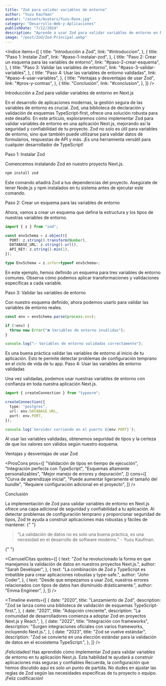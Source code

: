 ```yaml
---
title: "Zod para validar variables de entorno"
author: "Yuzu Kaufman"
avatar: "/assets/Avatars/Yuzu-Roze.jpg"
category: "Desarrollo-Web-y-Aplicaciones"
publishDate: "7/12/2024"
description: "Aprende a usar Zod para validar variables de entorno en Next.js para mejorar la seguridad y la confiabilidad de tu aplicación."
image: "/post/Zod/Zod-Principal.webp"
---
```


<Indice
  items={[
    {
      title: "Introducción a Zod",
      link: "#introduccion",
    },
    {
      title: "Paso 1: Instalar Zod",
      link: "#paso-1-instalar-zod",
    },
    {
      title: "Paso 2: Crear un esquema para las variables de entorno",
      link: "#paso-2-crear-esquema",
    },
    {
      title: "Paso 3: Validar las variables de entorno",
      link: "#paso-3-validar-variables",
    },
    {
      title: "Paso 4: Usar las variables de entorno validadas",
      link: "#paso-4-usar-variables",
    },
    {
      title: "Ventajas y desventajas de usar Zod",
      link: "#pros-y-contras",
    },
    {
      title: "Conclusión",
      link: "#conclusion",
    },
  ]}
/>

<SubTitulo id="introduccion">Introducción a Zod para validar variables de entorno en Next.js</SubTitulo>

<Parrafo>
  En el desarrollo de aplicaciones modernas, la gestión segura de las variables de entorno es crucial. Zod, una biblioteca de
  declaración y validación de esquemas TypeScript-first, ofrece una solución robusta para este desafío. En este artículo,
  exploraremos cómo implementar Zod para validar variables de entorno en una aplicación Next.js, mejorando así la seguridad y
  confiabilidad de tu proyecto.
</Parrafo>

<Alert type="info">
  Zod no solo es útil para variables de entorno, sino que también puede utilizarse para validar datos de formularios, respuestas
  de API y más. ¡Es una herramienta versátil para cualquier desarrollador de TypeScript!
</Alert>

<SubSeccion id="paso-1-instalar-zod">Paso 1: Instalar Zod</SubSeccion>

<Parrafo>Comencemos instalando Zod en nuestro proyecto Next.js.</Parrafo>

```bash
npm install zod
```

<Parrafo>
  Este comando añadirá Zod a tus dependencias del proyecto. Asegúrate de tener Node.js y npm instalados en tu sistema antes de
  ejecutar este comando.
</Parrafo>

<SubSeccion id="paso-2-crear-esquema">Paso 2: Crear un esquema para las variables de entorno</SubSeccion>

<Parrafo> Ahora, vamos a crear un esquema que defina la estructura y los tipos de nuestras variables de entorno. </Parrafo>

```typescript
import { z } from "zod";

const envSchema = z.object({
  PORT: z.string().transform(Number),
  DATABASE_URL: z.string().url(),
  API_KEY: z.string().min(1),
});

type EnvSchema = z.infer<typeof envSchema>;
```

<Parrafo>
  En este ejemplo, hemos definido un esquema para tres variables de entorno comunes. Observa cómo podemos aplicar transformaciones
  y validaciones específicas a cada variable.
</Parrafo>

<SubSeccion id="paso-3-validar-variables">Paso 3: Validar las variables de entorno</SubSeccion>

<Parrafo> Con nuestro esquema definido, ahora podemos usarlo para validar las variables de entorno reales. </Parrafo>

```typescript
const env = envSchema.parse(process.env);

if (!env) {
  throw new Error("❌ Variables de entorno inválidas");
}

console.log("✅ Variables de entorno validadas correctamente");
```

<Alert type="warning">
  Es una buena práctica validar las variables de entorno al inicio de tu aplicación. Esto te permite detectar problemas de
  configuración temprano en el ciclo de vida de tu app.
</Alert>
<SubSeccion id="paso-4-usar-variables">Paso 4: Usar las variables de entorno validadas</SubSeccion>

<Parrafo>Una vez validadas, podemos usar nuestras variables de entorno con confianza en toda nuestra aplicación Next.js.</Parrafo>

```typescript
import { createConnection } from "typeorm";

createConnection({
  type: "postgres",
  url: env.DATABASE_URL,
  port: env.PORT,
});

console.log(`Servidor corriendo en el puerto ${env.PORT}`);
```

<Parrafo>
  Al usar las variables validadas, obtenemos seguridad de tipos y la certeza de que los valores son válidos según nuestro esquema.
</Parrafo>

<SubSeccion id="pros-y-contras">Ventajas y desventajas de usar Zod</SubSeccion>

<ProsCons
  pros={[
    "Validación de tipos en tiempo de ejecución",
    "Integración perfecta con TypeScript",
    "Esquemas altamente personalizables",
    "Mejor manejo de errores y depuración",
  ]}
  cons={[
    "Curva de aprendizaje inicial",
    "Puede aumentar ligeramente el tamaño del bundle",
    "Requiere configuración adicional en el proyecto",
  ]}
/>

<SubSeccion id="conclusion">Conclusión</SubSeccion>

<Parrafo>
  La implementación de Zod para validar variables de entorno en Next.js ofrece una capa adicional de seguridad y confiabilidad a
  tu aplicación. Al detectar problemas de configuración temprano y proporcionar seguridad de tipos, Zod te ayuda a construir
  aplicaciones más robustas y fáciles de mantener.
</Parrafo>{" "}

<BlockQuote>
  "La validación de datos no es solo una buena práctica, es una necesidad en el desarrollo de software moderno." - Yuzu Kaufman.
</BlockQuote>{" "}

<Divider />

<CarruselCitas
  quotes={[
    {
      text: "Zod ha revolucionado la forma en que manejamos la validación de datos en nuestros proyectos Next.js.",
      author: "Sarah Developer",
    },
    {
      text: "La combinación de Zod y TypeScript es imbatible para crear aplicaciones robustas y type-safe.",
      author: "John Coder",
    },
    {
      text: "Desde que empezamos a usar Zod, nuestros errores relacionados con tipos de datos han disminuido drásticamente.",
      author: "Emma Engineer",
    },
  ]}
/>

<Timeline
  events={[
    {
      date: "2020",
      title: "Lanzamiento de Zod",
      description: "Zod se lanza como una biblioteca de validación de esquemas TypeScript-first.",
    },
    {
      date: "2021",
      title: "Adopción creciente",
      description: "La comunidad de desarrolladores comienza a adoptar Zod en proyectos Next.js y React.",
    },
    {
      date: "2022",
      title: "Integración con frameworks",
      description: "Surgen integraciones oficiales con varios frameworks, incluyendo Next.js.",
    },
    {
      date: "2023",
      title: "Zod se vuelve estándar",
      description: "Zod se convierte en una elección estándar para la validación de datos en el ecosistema TypeScript.",
    },
  ]}
/>

<Alert type="success">
  ¡Felicidades! Has aprendido cómo implementar Zod para validar variables de entorno en tu aplicación Next.js. Esta habilidad te
  ayudará a construir aplicaciones más seguras y confiables
</Alert>

<Parrafo>
  Recuerda, la configuración que hemos discutido aquí es solo un punto de partida. No dudes en ajustar las reglas de Zod según las
  necesidades específicas de tu proyecto o equipo. ¡Feliz codificación!
</Parrafo>
